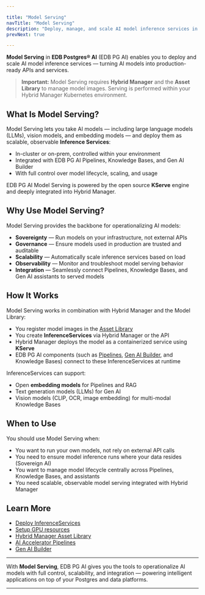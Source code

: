 ```yaml
---

title: "Model Serving"
navTitle: "Model Serving"
description: "Deploy, manage, and scale AI model inference services in your EDB PG AI environment, powered by Hybrid Manager."
prevNext: true

---
```


**Model Serving** in **EDB Postgres® AI** (EDB PG AI) enables you to deploy and scale AI model inference services — turning AI models into production-ready APIs and services.

> **Important:** Model Serving requires **Hybrid Manager** and the **Asset Library** to manage model images.
Serving is performed within your Hybrid Manager Kubernetes environment.

## What Is Model Serving?

Model Serving lets you take AI models — including large language models (LLMs), vision models, and embedding models — and deploy them as scalable, observable **Inference Services**:

- In-cluster or on-prem, controlled within your environment
- Integrated with EDB PG AI Pipelines, Knowledge Bases, and Gen AI Builder
- With full control over model lifecycle, scaling, and usage

EDB PG AI Model Serving is powered by the open source **KServe** engine and deeply integrated into Hybrid Manager.

## Why Use Model Serving?

Model Serving provides the backbone for operationalizing AI models:

- **Sovereignty** — Run models on your infrastructure, not external APIs
- **Governance** — Ensure models used in production are trusted and auditable
- **Scalability** — Automatically scale inference services based on load
- **Observability** — Monitor and troubleshoot model serving behavior
- **Integration** — Seamlessly connect Pipelines, Knowledge Bases, and Gen AI assistants to served models

## How It Works

Model Serving works in combination with Hybrid Manager and the Model Library:

- You register model images in the [Asset Library](/edb-postgres-ai/hybrid-manager/asset-library)
- You create **InferenceServices** via Hybrid Manager or the API
- Hybrid Manager deploys the model as a containerized service using **KServe**
- EDB PG AI components (such as [Pipelines](/edb-postgres-ai/ai-factory/pipeline), [Gen AI Builder](/edb-postgres-ai/ai-factory/gen-ai/builder), and Knowledge Bases) connect to these InferenceServices at runtime

InferenceServices can support:

- Open **embedding models** for Pipelines and RAG
- Text generation models (LLMs) for Gen AI
- Vision models (CLIP, OCR, image embedding) for multi-modal Knowledge Bases

## When to Use

You should use Model Serving when:

- You want to run your own models, not rely on external API calls
- You need to ensure model inference runs where your data resides (Sovereign AI)
- You want to manage model lifecycle centrally across Pipelines, Knowledge Bases, and assistants
- You need scalable, observable model serving integrated with Hybrid Manager

## Learn More

- [Deploy InferenceServices](/edb-postgres-ai/hybrid-manager/learn/how-to/ai-factory/model-serving/verify-models.mdx)
- [Setup GPU resources](/edb-postgres-ai/hybrid-manager/learn/how-to/ai-factory/model-serving/setup-gpu.mdx)
- [Hybrid Manager Asset Library](/edb-postgres-ai/hybrid-manager/asset-library)
- [AI Accelerator Pipelines](/edb-postgres-ai/ai-factory/pipeline)
- [Gen AI Builder](/edb-postgres-ai/ai-factory/gen-ai/builder)

---

With **Model Serving**, EDB PG AI gives you the tools to operationalize AI models with full control, scalability, and integration — powering intelligent applications on top of your Postgres and data platforms.

---
